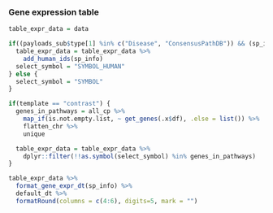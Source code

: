### Gene expression table

```r
table_expr_data = data 

if((payloads_sub$type[1] %in% c("Disease", "ConsensusPathDB")) && (sp_info['common'] != "human")) {
  table_expr_data = table_expr_data %>%
    add_human_ids(sp_info)
  select_symbol = "SYMBOL_HUMAN"
} else {
  select_symbol = "SYMBOL"
}

if(template == "contrast") {
  genes_in_pathways = all_cp %>%
    map_if(is.not.empty.list, ~ get_genes(.x$df), .else = list()) %>%
    flatten_chr %>%
    unique

  table_expr_data = table_expr_data %>%
    dplyr::filter(!!as.symbol(select_symbol) %in% genes_in_pathways)
} 

table_expr_data %>%
  format_gene_expr_dt(sp_info) %>% 
  default_dt %>%
  formatRound(columns = c(4:6), digits=5, mark = "")
```
